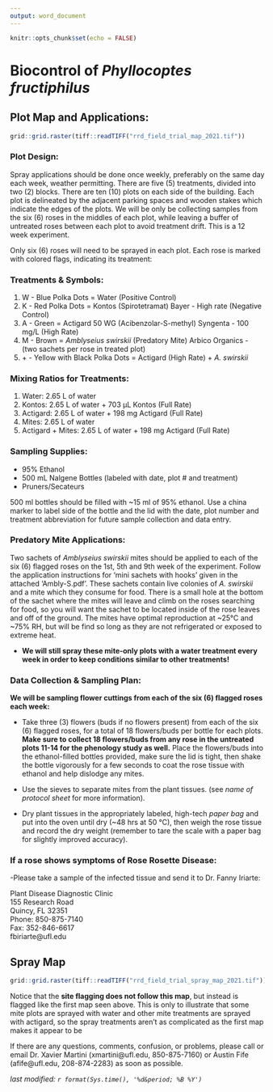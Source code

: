 ---
output: word_document
---

```{r setup, include=FALSE}
knitr::opts_chunk$set(echo = FALSE)
```

# Biocontrol of _Phyllocoptes fructiphilus_ {#church-trial}

## Plot Map and Applications:

```{r, fig.height= 8, fig.width= 10, , warning = FALSE}
grid::grid.raster(tiff::readTIFF("rrd_field_trial_map_2021.tif"))
```

### Plot Design:

Spray applications should be done once weekly, preferably on the same day each week, weather permitting.
There are five (5) treatments, divided into two (2) blocks. There are ten (10) plots on each side of the building. Each plot is delineated by the adjacent parking spaces and wooden stakes which indicate the edges of the plots. We will be only be collecting samples from the six (6) roses in the middles of each plot, while leaving a buffer of untreated roses between each plot to avoid treatment drift. This is a 12 week experiment. 

Only six (6) roses will need to be sprayed in each plot. Each rose is marked with colored flags, indicating its treatment:

### Treatments & Symbols:

1. W - Blue Polka Dots = Water (Positive Control)
1. K - Red Polka Dots = Kontos (Spirotetramat) Bayer - High rate (Negative Control)
1. A - Green = Actigard 50 WG (Acibenzolar-S-methyl) Syngenta - 100 mg/L (High Rate)
1. M - Brown = *Amblyseius swirskii* (Predatory Mite) Arbico Organics - (two sachets per rose in treated plot)
1. \+ - Yellow with Black Polka Dots = Actigard (High Rate) + *A. swirskii*


### Mixing Ratios for Treatments:

1. Water: 2.65 L of water
1. Kontos: 2.65 L of water + 703 µL Kontos (Full Rate)
1. Actigard: 2.65 L of water + 198 mg Actigard (Full Rate)
1. Mites: 2.65 L of water
1. Actigard + Mites: 2.65 L of water + 198 mg Actigard (Full Rate)


### Sampling Supplies:

- 95\% Ethanol
- 500 mL Nalgene Bottles (labeled with date, plot # and treatment)
- Pruners/Secateurs

500 ml bottles should be filled with ~15 ml of 95% ethanol. Use a china marker to label side of the bottle and the lid with the date, plot number and treatment abbreviation for future sample collection and data entry.

### Predatory Mite Applications:

Two sachets of *Amblyseius swirskii* mites should be applied to each of the six (6) flagged roses on the 1st, 5th and 9th week of the experiment. Follow the application instructions for 'mini sachets with hooks' given in the attached 'Ambly-S.pdf'. These sachets contain live colonies of *A. swirskii* and a mite which they consume for food. There is a small hole at the bottom of the sachet where the mites will leave and climb on the roses searching for food, so you will want the sachet to be located inside of the rose leaves and off of the ground. The mites have optimal reproduction at ~25&deg;C and ~75\% RH, but will be find so long as they are not refrigerated or exposed to extreme heat.

- **We will still spray these mite-only plots with a water treatment every week in order to keep conditions similar to other treatments!**

### Data Collection & Sampling Plan:

**We will be sampling flower cuttings from each of the six (6) flagged roses each week:**

- Take three (3) flowers (buds if no flowers present) from each of the six (6) flagged roses, for a total of 18 flowers/buds per bottle for each plots. **Make sure to collect 18 flowers/buds from any rose in the untreated plots 11-14 for the phenology study as well.** Place the flowers/buds into the ethanol-filled bottles provided, make sure the lid is tight, then shake the bottle vigorously for a few seconds to coat the rose tissue with ethanol and help dislodge any mites. 

- Use the sieves to separate mites from the plant tissues. (see *name of protocol sheet* for more information).

- Dry plant tissues in the appropriately labeled, high-tech *paper bag* and put into the oven until dry (~48 hrs at 50 &deg;C), then weigh the rose tissue and record the dry weight (remember to tare the scale with a paper bag for slightly improved accuracy).


### If a rose shows symptoms of Rose Rosette Disease:

-Please take a sample of the infected tissue and send it to Dr. Fanny Iriarte:

Plant Disease Diagnostic Clinic  
155 Research Road  
Quincy, FL 32351  
Phone: 850-875-7140  
Fax: 352-846-6617  
fbiriarte\@ufl.edu  


## Spray Map

```{r, fig.height= 8, fig.width= 10, , warning = FALSE}
grid::grid.raster(tiff::readTIFF("rrd_field_trial_spray_map_2021.tif"))
```

Notice that the **site flagging does not follow this map**, but instead is flagged like the first map seen above. This is only to illustrate that some mite plots are sprayed with water and other mite treatments are sprayed with actigard, so the spray treatments aren't as complicated as the first map makes it appear to be


If there are any questions, comments, confusion, or problems, please call or email Dr. Xavier Martini (xmartini\@ufl.edu, 850-875-7160) or Austin Fife (afife\@ufl.edu, 208-874-2283) as soon as possible.

*last modified: `r format(Sys.time(), '%d&period; %B %Y')`*